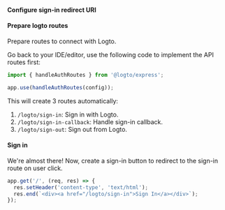 
<SignInFlowSummary />

#### Configure sign-in redirect URI

<ConfigureRedirectUri
  figureSrc={redirectUriFigure}
  redirectUri="http://localhost:3000/logto/sign-in-callback"
/>

#### Prepare logto routes

Prepare routes to connect with Logto.

Go back to your IDE/editor, use the following code to implement the API routes first:

```ts
import { handleAuthRoutes } from '@logto/express';

app.use(handleAuthRoutes(config));
```

This will create 3 routes automatically:

1. `/logto/sign-in`: Sign in with Logto.
2. `/logto/sign-in-callback`: Handle sign-in callback.
3. `/logto/sign-out`: Sign out from Logto.

#### Sign in

We're almost there! Now, create a sign-in button to redirect to the sign-in route on user click.

```ts
app.get('/', (req, res) => {
  res.setHeader('content-type', 'text/html');
  res.end(`<div><a href="/logto/sign-in">Sign In</a></div>`);
});
```
